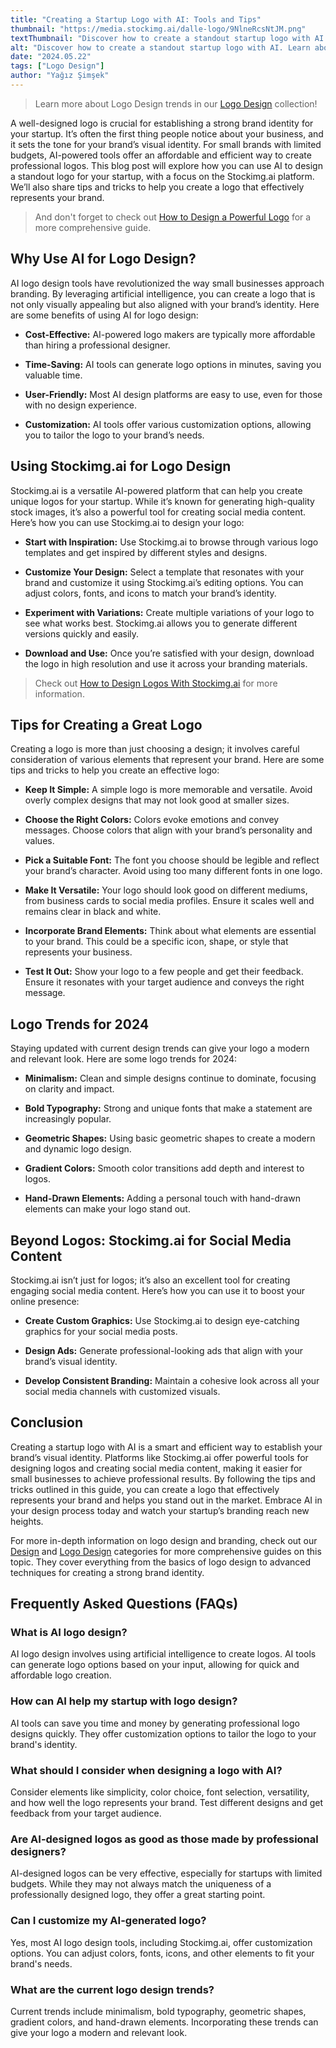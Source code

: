 ```yaml
---
title: "Creating a Startup Logo with AI: Tools and Tips"
thumbnail: "https://media.stockimg.ai/dalle-logo/9NlneRcsNtJM.png"
textThumbnail: "Discover how to create a standout startup logo with AI. Learn about using Stockimg.ai for logo design, tips for effective logos, and how to maintain consistent branding across social media."
alt: "Discover how to create a standout startup logo with AI. Learn about using Stockimg.ai for logo design, tips for effective logos, and how to maintain consistent branding across social media."
date: "2024.05.22"
tags: ["Logo Design"]
author: "Yağız Şimşek"
---
```


<CustomImage
    src="https://media.stockimg.ai/dalle-logo/9NlneRcsNtJM.png"
    alt="Minimalist Laptop: This logo features a sleek, modern outline of a laptop"
/>

> Learn more about Logo Design trends in our [Logo Design](https://stockimg.ai/blog/logo-design/) collection!

A well-designed logo is crucial for establishing a strong brand identity for your startup. It’s often the first thing people notice about your business, and it sets the tone for your brand’s visual identity. For small brands with limited budgets, AI-powered tools offer an affordable and efficient way to create professional logos. This blog post will explore how you can use AI to design a standout logo for your startup, with a focus on the Stockimg.ai platform. We’ll also share tips and tricks to help you create a logo that effectively represents your brand.

> And don't forget to check out [How to Design a Powerful Logo](https://stockimg.ai/blog/logo-design/how-to-design-a-powerful-logo) for a more comprehensive guide.

## Why Use AI for Logo Design?

<CustomImage
    src="https://media.stockimg.ai/dalle-logo/iDCWAxUZVgDZ.png"
    alt="vector black and white colors horror word Gru-One music"
/>

AI logo design tools have revolutionized the way small businesses approach branding. By leveraging artificial intelligence, you can create a logo that is not only visually appealing but also aligned with your brand’s identity. Here are some benefits of using AI for logo design:

- **Cost-Effective:** AI-powered logo makers are typically more affordable than hiring a professional designer.

- **Time-Saving:** AI tools can generate logo options in minutes, saving you valuable time.

- **User-Friendly:** Most AI design platforms are easy to use, even for those with no design experience.

- **Customization:** AI tools offer various customization options, allowing you to tailor the logo to your brand’s needs.

## Using Stockimg.ai for Logo Design

<CustomImage
    src="https://raw.githubusercontent.com/Abdurrahman-Subh/mdx-blog/main/images/logo-stockimg.png"
    alt="an alternative stockimg ai logo"
/>

Stockimg.ai is a versatile AI-powered platform that can help you create unique logos for your startup. While it’s known for generating high-quality stock images, it’s also a powerful tool for creating social media content. Here’s how you can use Stockimg.ai to design your logo:

- **Start with Inspiration:** Use Stockimg.ai to browse through various logo templates and get inspired by different styles and designs.

- **Customize Your Design:** Select a template that resonates with your brand and customize it using Stockimg.ai’s editing options. You can adjust colors, fonts, and icons to match your brand’s identity.

- **Experiment with Variations:** Create multiple variations of your logo to see what works best. Stockimg.ai allows you to generate different versions quickly and easily.

- **Download and Use:** Once you’re satisfied with your design, download the logo in high resolution and use it across your branding materials.

> Check out [How to Design Logos With Stockimg.ai](https://stockimg.ai/blog/guide/how-to-design-logos-with-stockimg) for more information.

## Tips for Creating a Great Logo

<CustomImage
    src="https://media.stockimg.ai/dalle-logo/3j6_YzxPdmBW.png"
    alt="skin spa logo with black and blush color"
/>

Creating a logo is more than just choosing a design; it involves careful consideration of various elements that represent your brand. Here are some tips and tricks to help you create an effective logo:

- **Keep It Simple:** A simple logo is more memorable and versatile. Avoid overly complex designs that may not look good at smaller sizes.

- **Choose the Right Colors:** Colors evoke emotions and convey messages. Choose colors that align with your brand’s personality and values.

- **Pick a Suitable Font:** The font you choose should be legible and reflect your brand’s character. Avoid using too many different fonts in one logo.

- **Make It Versatile:** Your logo should look good on different mediums, from business cards to social media profiles. Ensure it scales well and remains clear in black and white.

- **Incorporate Brand Elements:** Think about what elements are essential to your brand. This could be a specific icon, shape, or style that represents your business.

- **Test It Out:** Show your logo to a few people and get their feedback. Ensure it resonates with your target audience and conveys the right message.

## Logo Trends for 2024

<CustomImage
    src="https://media.stockimg.ai/dalle-logo/Fqh5rIG2SiNb.png"
    alt="doner kebab"
/>

Staying updated with current design trends can give your logo a modern and relevant look. Here are some logo trends for 2024:

- **Minimalism:** Clean and simple designs continue to dominate, focusing on clarity and impact.

- **Bold Typography:** Strong and unique fonts that make a statement are increasingly popular.

- **Geometric Shapes:** Using basic geometric shapes to create a modern and dynamic logo design.

- **Gradient Colors:** Smooth color transitions add depth and interest to logos.

- **Hand-Drawn Elements:** Adding a personal touch with hand-drawn elements can make your logo stand out.

## Beyond Logos: Stockimg.ai for Social Media Content

<CustomImage
    src="https://raw.githubusercontent.com/Abdurrahman-Subh/mdx-blog/main/images/stockimg-dashboard.png"
    alt="stockimg dashboard"
/>

Stockimg.ai isn’t just for logos; it’s also an excellent tool for creating engaging social media content. Here’s how you can use it to boost your online presence:

- **Create Custom Graphics:** Use Stockimg.ai to design eye-catching graphics for your social media posts.

- **Design Ads:** Generate professional-looking ads that align with your brand’s visual identity.

- **Develop Consistent Branding:** Maintain a cohesive look across all your social media channels with customized visuals.

## Conclusion

Creating a startup logo with AI is a smart and efficient way to establish your brand’s visual identity. Platforms like Stockimg.ai offer powerful tools for designing logos and creating social media content, making it easier for small businesses to achieve professional results. By following the tips and tricks outlined in this guide, you can create a logo that effectively represents your brand and helps you stand out in the market. Embrace AI in your design process today and watch your startup’s branding reach new heights.

For more in-depth information on logo design and branding, check out our [Design](https://stockimg.ai/blog/design) and [Logo Design](https://stockimg.ai/blog/logo-design) categories for more comprehensive guides on this topic. They cover everything from the basics of logo design to advanced techniques for creating a strong brand identity.

## Frequently Asked Questions (FAQs)

### What is AI logo design?

AI logo design involves using artificial intelligence to create logos. AI tools can generate logo options based on your input, allowing for quick and affordable logo creation.

### How can AI help my startup with logo design?

AI tools can save you time and money by generating professional logo designs quickly. They offer customization options to tailor the logo to your brand's identity.

### What should I consider when designing a logo with AI?

Consider elements like simplicity, color choice, font selection, versatility, and how well the logo represents your brand. Test different designs and get feedback from your target audience.

### Are AI-designed logos as good as those made by professional designers?

AI-designed logos can be very effective, especially for startups with limited budgets. While they may not always match the uniqueness of a professionally designed logo, they offer a great starting point.

### Can I customize my AI-generated logo?

Yes, most AI logo design tools, including Stockimg.ai, offer customization options. You can adjust colors, fonts, icons, and other elements to fit your brand's needs.

### What are the current logo design trends?

Current trends include minimalism, bold typography, geometric shapes, gradient colors, and hand-drawn elements. Incorporating these trends can give your logo a modern and relevant look.